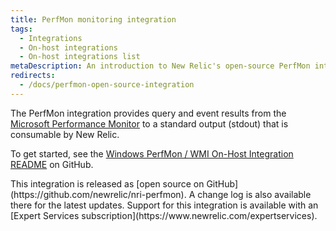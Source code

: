 ```yaml
---
title: PerfMon monitoring integration
tags:
  - Integrations
  - On-host integrations
  - On-host integrations list
metaDescription: An introduction to New Relic's open-source PerfMon integration.
redirects:
  - /docs/perfmon-open-source-integration
---
```


The PerfMon integration provides query and event results from the [Microsoft Performance Monitor](https://docs.microsoft.com/en-us/previous-versions/windows/it-pro/windows-server-2008-R2-and-2008/cc749154(v%3dws.11)) to a standard output (stdout) that is consumable by New Relic.

To get started, see the [Windows PerfMon / WMI On-Host Integration README](https://github.com/newrelic/nri-perfmon) on GitHub.

<Callout variant="tip">
  This integration is released as [open source on GitHub](https://github.com/newrelic/nri-perfmon). A change log is also available there for the latest updates. Support for this integration is available with an [Expert Services subscription](https://www.newrelic.com/expertservices).
</Callout>
